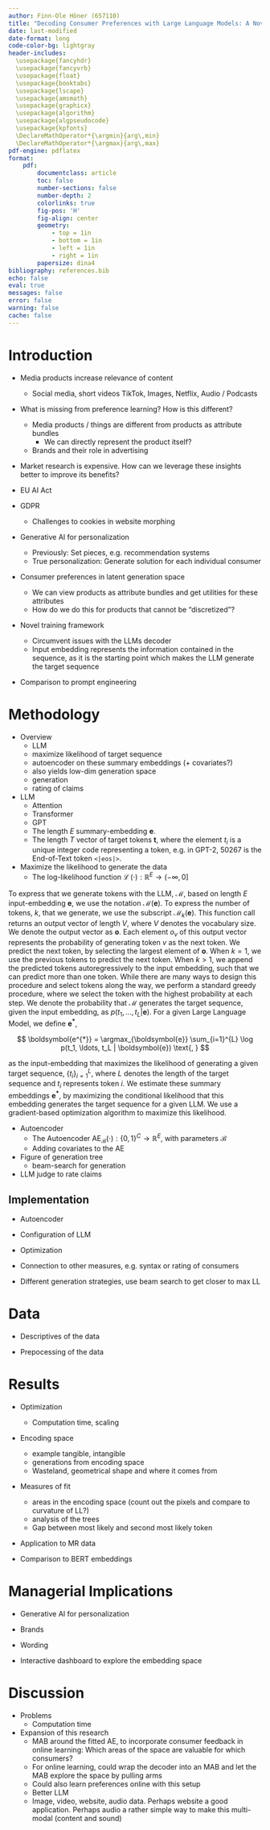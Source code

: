 ```yaml
---
author: Finn-Ole Höner (657110)
title: "Decoding Consumer Preferences with Large Language Models: A Novel Training Framework"
date: last-modified
date-format: long
code-color-bg: lightgray
header-includes:
  \usepackage{fancyhdr}
  \usepackage{fancyvrb}
  \usepackage{float}
  \usepackage{booktabs}
  \usepackage{lscape}
  \usepackage{amsmath}
  \usepackage{graphicx}
  \usepackage{algorithm}
  \usepackage{algpseudocode}
  \usepackage{kpfonts}
  \DeclareMathOperator*{\argmin}{arg\,min}
  \DeclareMathOperator*{\argmax}{arg\,max}
pdf-engine: pdflatex
format:
    pdf:
        documentclass: article
        toc: false
        number-sections: false
        number-depth: 2
        colorlinks: true
        fig-pos: 'H'
        fig-align: center
        geometry:
            - top = 1in
            - bottom = 1in
            - left = 1in
            - right = 1in
        papersize: dina4
bibliography: references.bib
echo: false
eval: true
messages: false
error: false
warning: false
cache: false
---
```


# Introduction

- Media products increase relevance of content
  - Social media, short videos TikTok, Images, Netflix, Audio / Podcasts

- What is missing from preference learning? How is this different?
  - Media products / things are different from products as attribute bundles
    - We can directly represent the product itself?
  - Brands and their role in advertising

- Market research is expensive. How can we leverage these insights better to improve its benefits?

- EU AI Act

- GDPR
  - Challenges to cookies in website morphing

- Generative AI for personalization
  - Previously: Set pieces, e.g. recommendation systems
  - True personalization: Generate solution for each individual consumer

- Consumer preferences in latent generation space
  - We can view products as attribute bundles and get utilities for these attributes <!-- TODO: What about interactions of attributes? -->
  - How do we do this for products that cannot be "discretized"?

- Novel training framework
  - Circumvent issues with the LLMs decoder
  - Input embedding represents the information contained in the sequence, as it is the starting point which makes the LLM generate the target sequence

- Comparison to prompt engineering


<!-- TODO: Consider renaming this headline -->

# Methodology

- Overview
  - LLM
  - maximize likelihood of target sequence
  - autoencoder on these summary embeddings (+ covariates?)
  - also yields low-dim generation space
  - generation
  - rating of claims

- LLM
  - Attention
  - Transformer
  - GPT
  - The length $E$ summary-embedding $\boldsymbol{e}$.
  - The length $T$ vector of target tokens $\boldsymbol{t}$, where the element $t_i$ is a unique integer code representing a token, e.g. in GPT-2, $50267$ is the End-of-Text token `<|eos|>`.


- Maximize the likelihood to generate the data
  - The log-likelihood function $\operatorname{\mathcal{L}} \left ( \cdot \right): \mathbb{R}^E \to \left (- \infty, 0 \right]$

<!-- TODO: What does it really return? -->
<!-- TODO: Good idea or not? -->
To express that we generate tokens with the LLM, $\mathcal{M}$, based on length $E$ input-embedding $\boldsymbol{e}$, we use the notation $\mathcal{M}(\boldsymbol{e})$. To express the number of tokens, $k$, that we generate, we use the subscript $\mathcal{M}_k(\boldsymbol{e})$. This function call returns an output vector of length $V$, where $V$ denotes the vocabulary size. We denote the output vector as $\boldsymbol{o}$. Each element $o_v$ of this output vector represents the probability of generating token $v$ as the next token. We predict the next token, by selecting the largest element of $\boldsymbol{o}$. When $k = 1$, we use the previous tokens to predict the next token. When $k > 1$, we append the predicted tokens autoregressively to the input embedding, such that we can predict more than one token. While there are many ways to design this procedure and select tokens along the way, we perform a standard greedy procedure, where we select the token with the highest probability at each step. We denote the probability that $\mathcal{M}$ generates the target sequence, given the input embedding, as $p(t_1, \ldots, t_L | \boldsymbol{e})$. For a given Large Language Model, we define $\boldsymbol{e^{*}}$,

$$
\boldsymbol{e^{*}} = \argmax_{\boldsymbol{e}} \sum_{i=1}^{L} \log p(t_1, \ldots, t_L | \boldsymbol{e}) \text{, }
$$

as the input-embedding that maximizes the likelihood of generating a given target sequence, $\lbrace t_i \rbrace_{i=1}^{L}$, where $L$ denotes the length of the target sequence and $t_i$ represents token $i$. We estimate these summary embeddings $\boldsymbol{e^{*}}$, by maximizing the conditional likelihood that this embedding generates the target sequence for a given LLM. We use a gradient-based optimization algorithm to maximize this likelihood.

- Autoencoder
  - The Autoencoder $\operatorname{AE}_{\mathcal{B}} \left(\cdot \right): \lbrace 0, 1 \rbrace^{C} \to \mathbb{R}^E$, with parameters $\mathcal{B}$
  - Adding covariates to the AE

- Figure of generation tree
  - beam-search for generation

- LLM judge to rate claims

<!-- TODO: Consider renaming this headline -->

## Implementation

- Autoencoder

- Configuration of LLM

- Optimization

- Connection to other measures, e.g. syntax or rating of consumers

- Different generation strategies, use beam search to get closer to max LL

# Data

- Descriptives of the data

- Prepocessing of the data

# Results

- Optimization
  - Computation time, scaling
- Encoding space
  - example tangible, intangible
  - generations from encoding space
  - Wasteland, geometrical shape and where it comes from
- Measures of fit
  - areas in the encoding space (count out the pixels and compare to curvature of LL?)
  - analysis of the trees
  - Gap between most likely and second most likely token
- Application to MR data

- Comparison to BERT embeddings

# Managerial Implications

- Generative AI for personalization

- Brands

- Wording

- Interactive dashboard to explore the embedding space


# Discussion

- Problems
  - Computation time

- Expansion of this research
  - MAB around the fitted AE, to incorporate consumer feedback in online learning: Which areas of the space are valuable for which consumers?
  - For online learning, could wrap the decoder into an MAB and let the MAB explore the space by pulling arms <!-- TODO: Which kind of MAB? -->
  - Could also learn preferences online with this setup
  - Better LLM
  - Image, video, website, audio data. Perhaps website a good application. Perhaps audio a rather simple way to make this multi-modal (content and sound)